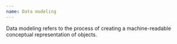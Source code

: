 ```yaml
---
name: Data modeling
---
```

Data modeling refers to the process of creating a machine-readable conceptual representation of objects.
